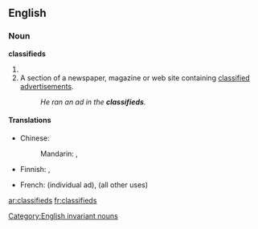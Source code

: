 ==English==

===Noun===
'''classifieds'''

# {{plural of|[[classified]]}}
# A section of a newspaper, magazine or web site containing [[classified advertisement]]s.
#: ''He ran an ad in the '''classifieds'''.''

====Translations====
{{trans-top|classified advertisements}}
* Chinese:
*: Mandarin: {{t|zh|分類廣告|sc=Hani}}, {{t|zh|分类广告|tr=fēnlèi guǎnggào|sc=Hani}}
* Finnish: {{t|fi|rivi-ilmoitukset|p}},  {{t|fi|luokitellut ilmoitukset|p}}
{{trans-mid}}
* French: {{t+|fr|petite annonce|f|s}} (individual ad), {{t+|fr|petites annonces|f|p}} (all other uses)
{{trans-bottom}}

[[Category:English invariant nouns]]

[[ar:classifieds]]
[[fr:classifieds]]